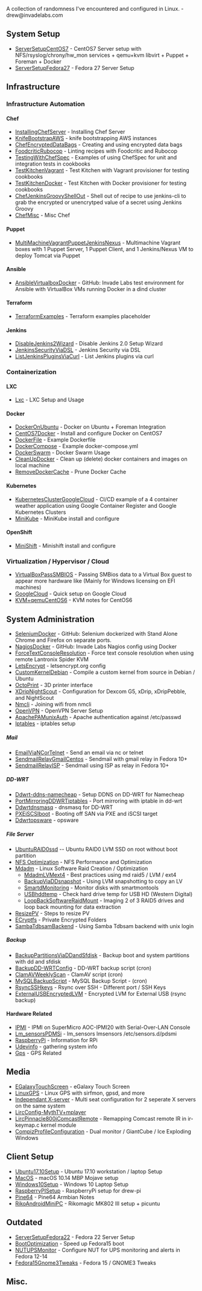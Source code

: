 A collection of randomness I've encountered and configured in Linux. - drew@invadelabs.com

== System Setup ==
*[[ServerSetupCentOS7]] - CentOS7 Server setup  with NFS/rsyslog/chrony/hw_mon services + qemu+kvm libvirt + Puppet + Foreman + Docker
*[[ServerSetupFedora27]] - Fedora 27 Server Setup

==Infrastructure==
===Infrastructure Automation===
====Chef====
*[[InstallingChefServer]] - Installing Chef Server
*[[KnifeBootstrapAWS]] - knife bootstrapping AWS instances
*[[ChefEncryptedDataBags]] - Creating and using encrypted data bags
*[[FoodcriticRubocop]] - Linting recipes with Foodcritic and Rubocop
*[[TestingWithChefSpec]] - Examples of using ChefSpec for unit and integration tests in cookbooks
*[[TestKitchenVagrant]] - Test Kitchen with Vagrant provisioner for testing cookbooks
*[[TestKitchenDocker]] - Test Kitchen with Docker provisioner for testing cookbooks
*[[ChefJenkinsGroovyShellOut]] - Shell out of recipe to use jenkins-cli to grab the encrypted or unencrytped value of a secret using Jenkins Groovy
*[[ChefMisc]] - Misc Chef
====Puppet====
*[[MultiMachineVagrantPuppetJenkinsNexus]] - Multimachine Vagrant boxes with 1 Puppet Server, 1 Puppet Client, and 1 Jenkins/Nexus VM to deploy Tomcat via Puppet
====Ansible====
*[https://github.com/drew-holt/ansible-invadelabs AnsibleVirtualboxDocker] - GitHub: Invade Labs test environment for Ansible with VirtualBox VMs running Docker in a dind cluster
====Terraform====
*[[TerraformExamples]] - Terraform examples placeholder
====Jenkins====
*[[DisableJenkins2Wizard]] - Disable Jenkins 2.0 Setup Wizard
*[[JenkinsSecurityViaDSL]] - Jenkins Security via DSL
*[[ListJenkinsPluginsViaCurl]] - List Jenkins plugins via curl

===Containerization===
====LXC====
*[[Lxc]] - LXC Setup and Usage

====Docker====
*[[DockerOnUbuntu]] - Docker on Ubuntu + Foreman Integration
*[[CentOS7Docker]] - Install and configure Docker on CentOS7
*[[DockerFile]] - Example Dockerfile 
*[[DockerCompose]] - Example docker-compose.yml
*[[DockerSwarm]] - Docker Swarm Usage
*[[CleanUpDocker]] - Clean up (delete) docker containers and images on local machine
*[[RemoveDockerCache]] - Prune Docker Cache

====Kubernetes====
*[[KubernetesClusterGoogleCloud]] - CI/CD example of a 4 container weather application using Google Container Register and Google Kubernetes Clusters
*[[MiniKube]] - MiniKube install and configure

====OpenShift====
*[[MiniShift]] - Minishift install and configure

=== Virtualization / Hypervisor / Cloud===
*[[VirtualBoxPassSMBIOS]] - Passing SMBios data to a Virtual Box guest to appear more hardware like (Mainly for Windows licensing on EFI machines)
*[[GoogleCloud]] - Quick setup on Google Cloud
*[[KVM+qemuCentOS6]] - KVM notes for CentOS6

==System Administration==
*[https://github.com/drew-holt/selenium-invadelabs SeleniumDocker] - GitHub: Selenium dockerized with Stand Alone Chrome and Firefox on separate ports.
*[https://github.com/drew-holt/nagios-invadelabs NagiosDocker] - GitHub: Invade Labs Nagios config using Docker
*[[ForceTextConsoleResolution]] - Force text console resolution when using remote Lantronix Spider KVM
*[[LetsEncrypt]] - letsencrypt.org config
*[[CustomKernelDebian]] - Compile a custom kernel from source in Debian / Ubuntu
*[[OctoPrint]] - 3D printer interface
*[[XDripNightScout]] - Configuration for Dexcom G5, xDrip, xDripPebble, and NightScout
*[[Nmcli]] - Joining wifi from nmcli
*[[OpenVPN]] - OpenVPN Server Setup
*[[ApachePAMunixAuth]] - Apache authentication against /etc/passwd
*[[Iptables]] - iptables setup

=====Mail=====
*[[EmailViaNCorTelnet]] - Send an email via nc or telnet
*[[SendmailRelayGmailCentos]] - Sendmail with gmail relay in Fedora 10+
*[[SendmailRelayISP]] - Sendmail using ISP as relay in Fedora 10+

=====DD-WRT=====
*[[Ddwrt-ddns-namecheap]] - Setup DDNS on DD-WRT for Namecheap
*[[PortMirroringDDWRTiptables]] - Port mirroring with iptable in dd-wrt
*[[Ddwrtdnsmasq]] - dnsmasq for DD-WRT
*[[PXEiSCSIboot]] - Booting off SAN via PXE and iSCSI target
*[[Ddwrtopsware]] - opsware

=====File Server=====
*[[UbuntuRAID0ssd]] -- Ubuntu RAID0 LVM SSD on root without boot partition
*[[NFS Optimization]] - NFS Performance and Optimization
*[[Mdadm]] - Linux Software Raid Creation / Optimization
** [[MdadmLVMext4]] - Best practices using md raid5 / LVM / ext4
** [[BackupViaDDsnapshot]] - Using LVM snapshotting to copy an LV
** [[SmartdMonitoring]] - Monitor disks with smartmontools
** [[USBhddtemp]] - Check hard drive temp for USB HD (Western Digital)
** [[LoopBackSoftwareRaidMount]] - Imaging 2 of 3 RAID5 drives and loop back mounting for data extraction
* [[ResizePV]] - Steps to resize PV
*[[ECryptfs]] - Private Encrypted Folders
*[[SambaTdbsamBackend]] - Using Samba Tdbsam backend with unix login

=====Backup=====
*[[BackupPartitionsViaDDandSfdisk]] - Backup boot and system partitions with dd and sfdisk
*[[BackupDD-WRTConfig]] - DD-WRT backup script (cron)
*[[ClamAVWeeklyScan]] - ClamAV script (cron)
*[[MySQLBackupScript]] - MySQL Backup Script - (cron)
*[[RsyncSSHkeys]] - Rsync over SSH - Different port / SSH Keys
*[[ExternalUSBEncryptedLVM]] - Encrypted LVM for External USB (rsync backup)

====Hardware Related====
*[[IPMI]] - IPMI on SuperMicro AOC-IPMI20 with Serial-Over-LAN Console
*[[Lm_sensorsPDMSi]] - lm_sensors lmsensors /etc/sensors.d/pdsmi
*[[RaspberryPi]] - Information for RPi
*[[Udevinfo]] - gathering system info
*[[Gps]] - GPS Related

==Media==
*[[EGalaxyTouchScreen]] - eGalaxy Touch Screen
*[[LinuxGPS]] - Linux GPS with sirfmon, gpsd, and more
*[[Independant X-server]] - Multi seat configuration for 2 seperate X servers on the same system
*[[LircConfig-MythTV+mplayer]]
*[[LircPinnacle800iComcastRemote]] - Remapping Comcast remote IR in ir-keymap.c kernel module
*[[CompizProfileConfiguration]] - Dual monitor / GiantCube / Ice Exploding Windows

== Client Setup ==
*[[Ubuntu17.10Setup]] - Ubuntu 17.10 workstation / laptop Setup
*[[MacOS]] - macOS 10.14 MBP Mojave setup
*[[Windows10Setup]] - Windows 10 Laptop Setup
*[[RaspberryPISetup]] - RaspberryPi setup for drew-pi
*[[Pine64]] - Pine64 Armbian Notes
*[[RikoAndroidMiniPC]] - Rikomagic MK802 III setup + picuntu

==Outdated==
*[[ServerSetupFedora22]] - Fedora 22 Server Setup
*[[BootOptimization]] - Speed up Fedora15 boot
*[[NUTUPSMonitor]] - Configure NUT for UPS monitoring and alerts in Fedora 12-14
*[[Fedora15Gnome3Tweaks]] - Fedora 15 / GNOME3 Tweaks

==Misc.==